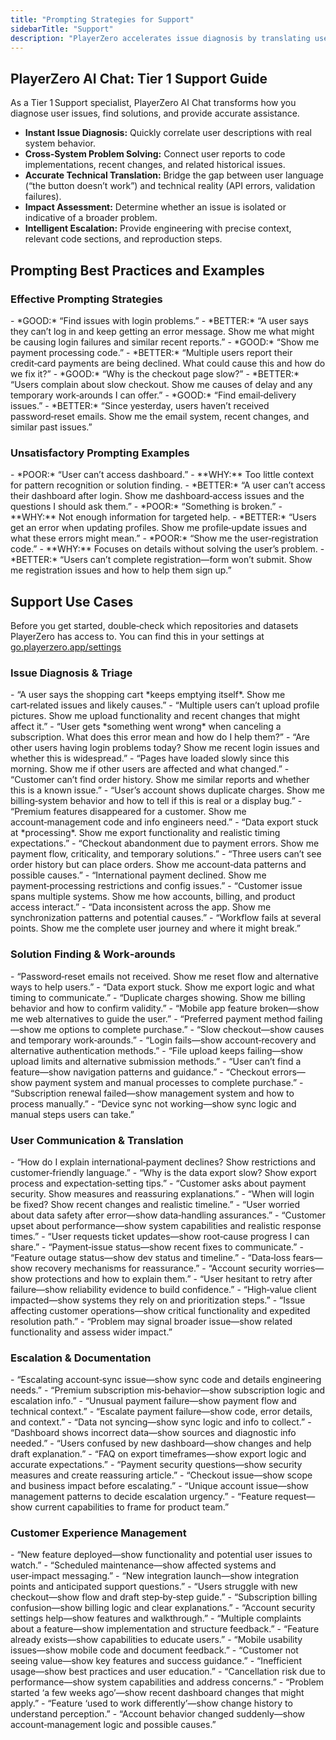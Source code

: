 ```yaml
---
title: "Prompting Strategies for Support"
sidebarTitle: "Support"
description: "PlayerZero accelerates issue diagnosis by translating user‑reported problems into technical context, surfacing fixes, work‑arounds, and clear escalation paths."
---
```


## PlayerZero AI Chat: Tier 1 Support Guide

As a Tier 1 Support specialist, PlayerZero AI Chat transforms how you diagnose user issues, find solutions, and provide accurate assistance.

- **Instant Issue Diagnosis:** Quickly correlate user descriptions with real system behavior.  
- **Cross‑System Problem Solving:** Connect user reports to code implementations, recent changes, and related historical issues.  
- **Accurate Technical Translation:** Bridge the gap between user language (“the button doesn’t work”) and technical reality (API errors, validation failures).  
- **Impact Assessment:** Determine whether an issue is isolated or indicative of a broader problem.  
- **Intelligent Escalation:** Provide engineering with precise context, relevant code sections, and reproduction steps.  

## Prompting Best Practices and Examples

### Effective Prompting Strategies

<AccordionGroup>

<Accordion title="Start with User Language, Not Technical Terms">
- *GOOD:* “Find issues with login problems.”  
- *BETTER:* “A user says they can’t log in and keep getting an error message. Show me what might be causing login failures and similar recent reports.”  
</Accordion>

<Accordion title="Focus on User Impact and Business Context">
- *GOOD:* “Show me payment processing code.”  
- *BETTER:* “Multiple users report their credit‑card payments are being declined. What could cause this and how do we fix it?”  
</Accordion>

<Accordion title="Ask for Solutions, Not Just Explanations">
- *GOOD:* “Why is the checkout page slow?”  
- *BETTER:* “Users complain about slow checkout. Show me causes of delay and any temporary work‑arounds I can offer.”  
</Accordion>

<Accordion title="Include Timeline and Pattern Context">
- *GOOD:* “Find email‑delivery issues.”  
- *BETTER:* “Since yesterday, users haven’t received password‑reset emails. Show me the email system, recent changes, and similar past issues.”  
</Accordion>

</AccordionGroup>

### Unsatisfactory Prompting Examples

<AccordionGroup>

<Accordion title="Single‑Issue Focus Without Context">
- *POOR:* “User can’t access dashboard.”  
- **WHY:** Too little context for pattern recognition or solution finding.  
- *BETTER:* “A user can’t access their dashboard after login. Show me dashboard‑access issues and the questions I should ask them.”  
</Accordion>

<Accordion title="Vague Problem Descriptions">
- *POOR:* “Something is broken.”  
- **WHY:** Not enough information for targeted help.  
- *BETTER:* “Users get an error when updating profiles. Show me profile‑update issues and what these errors might mean.”  
</Accordion>

<Accordion title="Looking for Code Instead of Solutions">
- *POOR:* “Show me the user‑registration code.”  
- **WHY:** Focuses on details without solving the user’s problem.  
- *BETTER:* “Users can’t complete registration—form won’t submit. Show me registration issues and how to help them sign up.”  
</Accordion>

</AccordionGroup>

## Support Use Cases
<Note>Before you get started, double‑check which repositories and datasets PlayerZero has access to. You can find this in your settings at [go.playerzero.app/settings](go.playerzero.app/settings)</Note>

### Issue Diagnosis & Triage

<AccordionGroup>

<Accordion title="User Problem Translation">
- “A user says the shopping cart *keeps emptying itself*. Show me cart‑related issues and likely causes.”  
- “Multiple users can’t upload profile pictures. Show me upload functionality and recent changes that might affect it.”  
- “User gets *something went wrong* when canceling a subscription. What does this error mean and how do I help them?”  
</Accordion>

<Accordion title="Pattern Recognition & Impact Assessment">
- “Are other users having login problems today? Show me recent login issues and whether this is widespread.”  
- “Pages have loaded slowly since this morning. Show me if other users are affected and what changed.”  
- “Customer can’t find order history. Show me similar reports and whether this is a known issue.”  
</Accordion>

<Accordion title="System Behavior Analysis">
- “User’s account shows duplicate charges. Show me billing‑system behavior and how to tell if this is real or a display bug.”  
- “Premium features disappeared for a customer. Show me account‑management code and info engineers need.”  
- “Data export stuck at *processing*. Show me export functionality and realistic timing expectations.”  
</Accordion>

<Accordion title="Issue Categorization & Prioritization">
- “Checkout abandonment due to payment errors. Show me payment flow, criticality, and temporary solutions.”  
- “Three users can’t see order history but can place orders. Show me account‑data patterns and possible causes.”  
- “International payment declined. Show me payment‑processing restrictions and config issues.”  
</Accordion>

<Accordion title="Cross‑System Issue Analysis">
- “Customer issue spans multiple systems. Show me how accounts, billing, and product access interact.”  
- “Data inconsistent across the app. Show me synchronization patterns and potential causes.”  
- “Workflow fails at several points. Show me the complete user journey and where it might break.”  
</Accordion>

</AccordionGroup>

### Solution Finding & Work‑arounds

<AccordionGroup>

<Accordion title="Immediate Solution Discovery">
- “Password‑reset emails not received. Show me reset flow and alternative ways to help users.”  
- “Data export stuck. Show me export logic and what timing to communicate.”  
- “Duplicate charges showing. Show me billing behavior and how to confirm validity.”  
</Accordion>

<Accordion title="Work‑around Identification">
- “Mobile app feature broken—show me web alternatives to guide the user.”  
- “Preferred payment method failing—show me options to complete purchase.”  
- “Slow checkout—show causes and temporary work‑arounds.”  
</Accordion>

<Accordion title="Alternative Solution Paths">
- “Login fails—show account‑recovery and alternative authentication methods.”  
- “File upload keeps failing—show upload limits and alternative submission methods.”  
- “User can’t find a feature—show navigation patterns and guidance.”  
</Accordion>

<Accordion title="Temporary Fix Strategies">
- “Checkout errors—show payment system and manual processes to complete purchase.”  
- “Subscription renewal failed—show management system and how to process manually.”  
- “Device sync not working—show sync logic and manual steps users can take.”  
</Accordion>

</AccordionGroup>

### User Communication & Translation

<AccordionGroup>

<Accordion title="Explaining Technical Issues in User Terms">
- “How do I explain international‑payment declines? Show restrictions and customer‑friendly language.”  
- “Why is the data export slow? Show export process and expectation‑setting tips.”  
- “Customer asks about payment security. Show measures and reassuring explanations.”  
</Accordion>

<Accordion title="Setting Accurate Expectations">
- “When will login be fixed? Show recent changes and realistic timeline.”  
- “User worried about data safety after error—show data‑handling assurances.”  
- “Customer upset about performance—show system capabilities and realistic response times.”  
</Accordion>

<Accordion title="Providing Status Updates">
- “User requests ticket updates—show root‑cause progress I can share.”  
- “Payment‑issue status—show recent fixes to communicate.”  
- “Feature outage status—show dev status and timeline.”  
</Accordion>

<Accordion title="Building User Confidence">
- “Data‑loss fears—show recovery mechanisms for reassurance.”  
- “Account security worries—show protections and how to explain them.”  
- “User hesitant to retry after failure—show reliability evidence to build confidence.”  
</Accordion>

<Accordion title="Business Impact Communication">
- “High‑value client impacted—show systems they rely on and prioritization steps.”  
- “Issue affecting customer operations—show critical functionality and expedited resolution path.”  
- “Problem may signal broader issue—show related functionality and assess wider impact.”  
</Accordion>

</AccordionGroup>

### Escalation & Documentation

<AccordionGroup>

<Accordion title="Preparing Technical Escalations">
- “Escalating account‑sync issue—show sync code and details engineering needs.”  
- “Premium subscription mis‑behavior—show subscription logic and escalation info.”  
- “Unusual payment failure—show payment flow and technical context.”  
</Accordion>

<Accordion title="Gathering Diagnostic Information">
- “Escalate payment failure—show code, error details, and context.”  
- “Data not syncing—show sync logic and info to collect.”  
- “Dashboard shows incorrect data—show sources and diagnostic info needed.”  
</Accordion>

<Accordion title="Documentation for Knowledge Base">
- “Users confused by new dashboard—show changes and help draft explanation.”  
- “FAQ on export timeframes—show export logic and accurate expectations.”  
- “Payment security questions—show security measures and create reassuring article.”  
</Accordion>

<Accordion title="Escalation Impact Assessment">
- “Checkout issue—show scope and business impact before escalating.”  
- “Unique account issue—show management patterns to decide escalation urgency.”  
- “Feature request—show current capabilities to frame for product team.”  
</Accordion>

</AccordionGroup>

### Customer Experience Management

<AccordionGroup>

<Accordion title="Proactive Issue Prevention">
- “New feature deployed—show functionality and potential user issues to watch.”  
- “Scheduled maintenance—show affected systems and user‑impact messaging.”  
- “New integration launch—show integration points and anticipated support questions.”  
</Accordion>

<Accordion title="User Education & Guidance">
- “Users struggle with new checkout—show flow and draft step‑by‑step guide.”  
- “Subscription billing confusion—show billing logic and clear explanations.”  
- “Account security settings help—show features and walkthrough.”  
</Accordion>

<Accordion title="Feedback Collection & Analysis">
- “Multiple complaints about a feature—show implementation and structure feedback.”  
- “Feature already exists—show capabilities to educate users.”  
- “Mobile usability issues—show mobile code and document feedback.”  
</Accordion>

<Accordion title="Customer Success Optimization">
- “Customer not seeing value—show key features and success guidance.”  
- “Inefficient usage—show best practices and user education.”  
- “Cancellation risk due to performance—show system capabilities and address concerns.”  
</Accordion>

<Accordion title="Historical Context Research">
- “Problem started ‘a few weeks ago’—show recent dashboard changes that might apply.”  
- “Feature ‘used to work differently’—show change history to understand perception.”  
- “Account behavior changed suddenly—show account‑management logic and possible causes.”  
</Accordion>

</AccordionGroup>